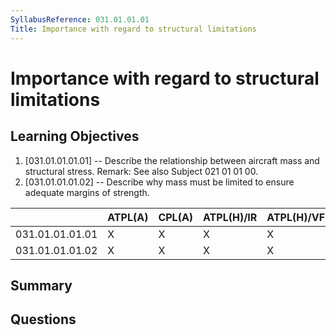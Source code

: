 ```yaml
---
SyllabusReference: 031.01.01.01
Title: Importance with regard to structural limitations
---
```


# Importance with regard to structural limitations

## Learning Objectives

1. [031.01.01.01.01] -- Describe the relationship between aircraft mass and
   structural stress. Remark: See also Subject 021 01 01 00.
2. [031.01.01.01.02] -- Describe why mass must be limited to ensure adequate
   margins of strength.

|                 | ATPL(A) | CPL(A) | ATPL(H)/IR | ATPL(H)/VFR | CPL(H) | IR  | CBIR(A) |
| --------------- | ------- | ------ | ---------- | ----------- | ------ | --- | ------- |
| 031.01.01.01.01 | X       | X      | X          | X           | X      |     |         |
| 031.01.01.01.02 | X       | X      | X          | X           | X      |     |         |

## Summary

## Questions
